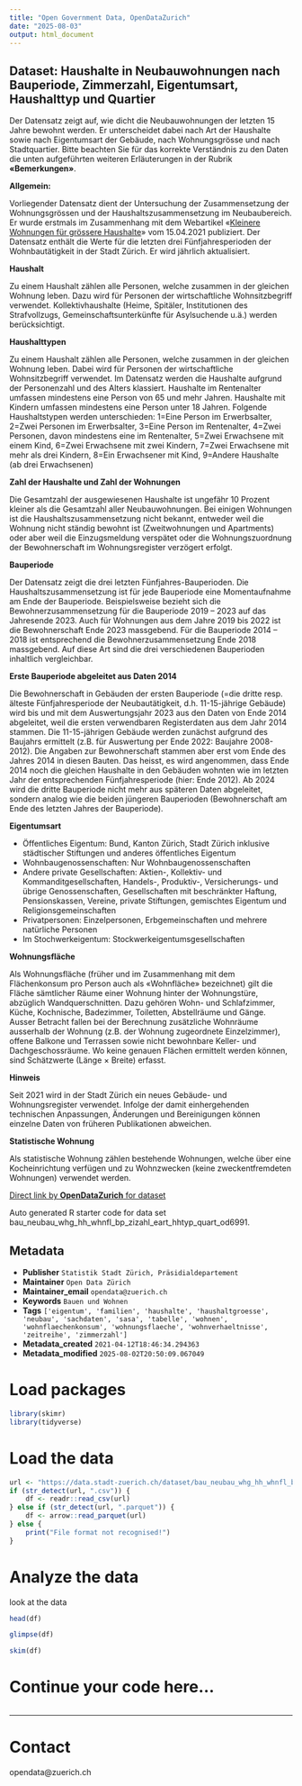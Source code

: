 ```yaml
---
title: "Open Government Data, OpenDataZurich"
date: "2025-08-03"
output: html_document
---
```


## Dataset: Haushalte in Neubauwohnungen nach Bauperiode, Zimmerzahl, Eigentumsart, Haushalttyp und Quartier


Der Datensatz zeigt auf, wie dicht die Neubauwohnungen der letzten 15 Jahre bewohnt werden. Er unterscheidet dabei nach Art der Haushalte sowie nach Eigentumsart der Gebäude, nach Wohnungsgrösse und nach Stadtquartier.
Bitte beachten Sie für das korrekte Verständnis zu den Daten die unten aufgeführten weiteren Erläuterungen in der Rubrik **«Bemerkungen»**.



**Allgemein:**

Vorliegender Datensatz dient der Untersuchung der Zusammensetzung der Wohnungsgrössen und der Haushaltszusammensetzung im Neubaubereich. Er wurde erstmals im Zusammenhang mit dem Webartikel «[Kleinere Wohnungen für grössere Haushalte](https://www.stadt-zuerich.ch/artikel/de/statistik-und-daten/2021-04-15_kleinere-wohnungen-fuer-groessere-haushalte.html)» vom 15.04.2021 publiziert. Der Datensatz enthält die Werte für die letzten drei Fünfjahresperioden der Wohnbautätigkeit in der Stadt Zürich. Er wird jährlich aktualisiert.
 

[]()

**Haushalt**

Zu einem Haushalt zählen alle Personen, welche zusammen in der gleichen Wohnung leben. Dazu wird für Personen der wirtschaftliche Wohnsitzbegriff verwendet. Kollektivhaushalte (Heime, Spitäler, Institutionen des Strafvollzugs, Gemeinschaftsunterkünfte für Asylsuchende u.ä.) werden berücksichtigt.



[]()

**Haushalttypen**

Zu einem Haushalt zählen alle Personen, welche zusammen in der gleichen Wohnung leben. Dabei wird für Personen der wirtschaftliche Wohnsitzbegriff verwendet. Im Datensatz werden die Haushalte aufgrund der Personenzahl und des Alters klassiert. Haushalte im Rentenalter umfassen mindestens eine Person von 65 und mehr Jahren. Haushalte mit Kindern umfassen mindestens eine Person unter 18 Jahren.
Folgende Haushaltstypen werden unterschieden: 1=Eine Person im Erwerbsalter, 2=Zwei Personen im Erwerbsalter, 3=Eine Person im Rentenalter, 4=Zwei Personen, davon mindestens eine im Rentenalter, 5=Zwei Erwachsene mit einem Kind, 6=Zwei Erwachsene mit zwei Kindern, 7=Zwei Erwachsene mit mehr als drei Kindern, 8=Ein Erwachsener mit Kind, 9=Andere Haushalte (ab drei Erwachsenen) 



[]()

**Zahl der Haushalte und 
Zahl der Wohnungen**

Die Gesamtzahl der ausgewiesenen Haushalte ist ungefähr 10 Prozent kleiner als die Gesamtzahl aller Neubauwohnungen. Bei einigen Wohnungen ist die Haushaltszusammensetzung nicht bekannt, entweder weil die Wohnung nicht ständig bewohnt ist (Zweitwohnungen und Apartments) oder aber weil die Einzugsmeldung verspätet oder die Wohnungszuordnung der Bewohnerschaft im Wohnungsregister verzögert erfolgt. 



[]()

**Bauperiode**

Der Datensatz zeigt die drei letzten Fünfjahres-Bauperioden. Die Haushaltszusammensetzung ist für jede Bauperiode eine Momentaufnahme am Ende der Bauperiode. Beispielsweise bezieht sich die Bewohnerzusammensetzung für die Bauperiode 2019 – 2023 auf das Jahresende 2023. Auch für Wohnungen aus dem Jahre 2019 bis 2022 ist die Bewohnerschaft Ende 2023 massgebend. Für die Bauperiode 2014 – 2018 ist entsprechend die Bewohnerzusammensetzung Ende 2018 massgebend. Auf diese Art sind die drei verschiedenen Bauperioden inhaltlich vergleichbar.



[]()

**Erste Bauperiode abgeleitet aus Daten 2014**

Die Bewohnerschaft in Gebäuden der ersten Bauperiode (=die dritte resp. älteste Fünfjahresperiode der Neubautätigkeit, d.h. 11-15-jährige Gebäude) wird bis und mit dem Auswertungsjahr 2023 aus den Daten von Ende 2014 abgeleitet, weil die ersten verwendbaren Registerdaten aus dem Jahr 2014 stammen. Die 11-15-jährigen Gebäude werden zunächst aufgrund des Baujahrs ermittelt (z.B. für Auswertung per Ende 2022: Baujahre 2008-2012). Die Angaben zur Bewohnerschaft stammen aber erst vom Ende des Jahres 2014 in diesen Bauten. Das heisst, es wird angenommen, dass Ende 2014 noch die gleichen Haushalte in den Gebäuden wohnten wie im letzten Jahr der entsprechenden Fünfjahresperiode (hier: Ende 2012). Ab 2024 wird die dritte Bauperiode nicht mehr aus späteren Daten abgeleitet, sondern analog wie die beiden jüngeren Bauperioden (Bewohnerschaft am Ende des letzten Jahres der Bauperiode).



[]()

**Eigentumsart**


- Öffentliches Eigentum: Bund, Kanton Zürich, Stadt Zürich inklusive städtischer Stiftungen und anderes öffentliches Eigentum
- Wohnbaugenossenschaften: Nur Wohnbaugenossenschaften
- Andere private Gesellschaften: Aktien-, Kollektiv- und Kommanditgesellschaften, Handels-, Produktiv-, Versicherungs- und übrige Genossenschaften, Gesellschaften mit beschränkter Haftung, Pensionskassen, Vereine, private Stiftungen, gemischtes Eigentum und Religionsgemeinschaften
- Privatpersonen: Einzelpersonen, Erbgemeinschaften und mehrere natürliche Personen
- Im Stochwerkeigentum: Stockwerkeigentumsgesellschaften


[]()

**Wohnungsfläche**

 Als Wohnungsfläche (früher und im Zusammenhang mit dem Flächenkonsum pro Person auch als «Wohnfläche» bezeichnet) gilt die Fläche sämtlicher Räume einer Wohnung hinter der Wohnungstüre, abzüglich Wandquerschnitten. Dazu gehören Wohn- und Schlafzimmer, Küche, Kochnische, Badezimmer, Toiletten, Abstellräume und Gänge. Ausser Betracht fallen bei der Berechnung zusätzliche Wohnräume ausserhalb der Wohnung (z.B. der Wohnung zugeordnete Einzelzimmer), offene Balkone und Terrassen sowie nicht bewohnbare Keller- und Dachgeschossräume. Wo keine genauen Flächen ermittelt werden können, sind Schätzwerte (Länge × Breite) erfasst.



[]()

**Hinweis**

Seit 2021 wird in der Stadt Zürich ein neues Gebäude- und Wohnungsregister verwendet. Infolge der damit einhergehenden technischen Anpassungen, Änderungen und Bereinigungen können einzelne Daten von früheren Publikationen abweichen.



[]()

**Statistische Wohnung**


Als statistische Wohnung zählen bestehende Wohnungen, welche über eine Kocheinrichtung verfügen und zu Wohnzwecken (keine zweckentfremdeten Wohnungen) verwendet werden.


[]()



[Direct link by **OpenDataZurich** for dataset](https://data.stadt-zuerich.ch/dataset/bau_neubau_whg_hh_whnfl_bp_zizahl_eart_hhtyp_quart_od6991)

Auto generated R starter code for data set bau_neubau_whg_hh_whnfl_bp_zizahl_eart_hhtyp_quart_od6991.

## Metadata

- **Publisher** `Statistik Stadt Zürich, Präsidialdepartement`
- **Maintainer** `Open Data Zürich`
- **Maintainer_email** `opendata@zuerich.ch`
- **Keywords** `Bauen und Wohnen`
- **Tags** `['eigentum', 'familien', 'haushalte', 'haushaltgroesse', 'neubau', 'sachdaten', 'sasa', 'tabelle', 'wohnen', 'wohnflaechenkonsum', 'wohnungsflaeche', 'wohnverhaeltnisse', 'zeitreihe', 'zimmerzahl']`
- **Metadata_created** `2021-04-12T18:46:34.294363`
- **Metadata_modified** `2025-08-02T20:50:09.067049`


# Load packages

```r
library(skimr)
library(tidyverse)
```

# Load the data

```r
url <- "https://data.stadt-zuerich.ch/dataset/bau_neubau_whg_hh_whnfl_bp_zizahl_eart_hhtyp_quart_od6991/download/BAU699OD6991.csv"
if (str_detect(url, ".csv")) {
    df <- readr::read_csv(url)
} else if (str_detect(url, ".parquet")) {
    df <- arrow::read_parquet(url)
} else {
    print("File format not recognised!")
}
```

# Analyze the data

look at the data
```r
head(df)
```

```r
glimpse(df)
```

```r
skim(df)
```

# Continue your code here...

```r

```

------------------------------------------------------------------------

# Contact

opendata@zuerich.ch

